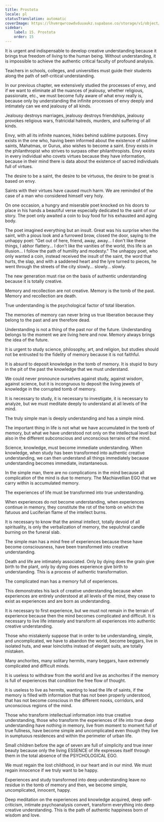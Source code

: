 ```yaml
---
title: Prostota
locale: pl
statusTranslation: automatic
coverImage: https://lhvmrqwrcowdvduuaukz.supabase.co/storage/v1/object/public/strapi-uploads/small_cover-educacion-fundamental.webp-2d51a7828a2b1309555be27f7e2a61a0.webp
sidebar:
    label: 15. Prostota
    order: 15
---
```

It is urgent and indispensable to develop creative understanding because it brings true freedom of living to the human being. Without understanding, it is impossible to achieve the authentic critical faculty of profound analysis.

Teachers in schools, colleges, and universities must guide their students along the path of self-critical understanding.

In our previous chapter, we extensively studied the processes of envy, and if we want to eliminate all the nuances of jealousy, whether religious, passionate, etc., we must become fully aware of what envy really is, because only by understanding the infinite processes of envy deeply and intimately can we end jealousy of all kinds.

Jealousy destroys marriages, jealousy destroys friendships, jealousy provokes religious wars, fratricidal hatreds, murders, and suffering of all kinds.

Envy, with all its infinite nuances, hides behind sublime purposes. Envy exists in the one who, having been informed about the existence of sublime saints, Mahatmas, or Gurus, also wishes to become a saint. Envy exists in the philanthropist who strives to surpass other philanthropists. Envy exists in every individual who covets virtues because they have information, because in their mind there is data about the existence of sacred individuals full of virtues.

The desire to be a saint, the desire to be virtuous, the desire to be great is based on envy.

Saints with their virtues have caused much harm. We are reminded of the case of a man who considered himself very holy.

On one occasion, a hungry and miserable poet knocked on his doors to place in his hands a beautiful verse especially dedicated to the saint of our story. The poet only awaited a coin to buy food for his exhausted and aging body.

The poet imagined everything but an insult. Great was his surprise when the saint, with a pious look and a furrowed brow, closed the door, saying to the unhappy poet: "Get out of here, friend, away, away... I don't like these things, I abhor flattery... I don't like the vanities of the world, this life is an illusion... I follow the path of humility and modesty." The unhappy poet, who only wanted a coin, instead received the insult of the saint, the word that hurts, the slap, and with a saddened heart and the lyre turned to pieces, he went through the streets of the city slowly... slowly... slowly.

The new generation must rise on the basis of authentic understanding because it is totally creative.

Memory and recollection are not creative. Memory is the tomb of the past. Memory and recollection are death.

True understanding is the psychological factor of total liberation.

The memories of memory can never bring us true liberation because they belong to the past and are therefore dead.

Understanding is not a thing of the past nor of the future. Understanding belongs to the moment we are living here and now. Memory always brings the idea of the future.

It is urgent to study science, philosophy, art, and religion, but studies should not be entrusted to the fidelity of memory because it is not faithful.

It is absurd to deposit knowledge in the tomb of memory. It is stupid to bury in the pit of the past the knowledge that we must understand.

We could never pronounce ourselves against study, against wisdom, against science, but it is incongruous to deposit the living jewels of knowledge in the corrupted tomb of memory.

It is necessary to study, it is necessary to investigate, it is necessary to analyze, but we must meditate deeply to understand at all levels of the mind.

The truly simple man is deeply understanding and has a simple mind.

The important thing in life is not what we have accumulated in the tomb of memory, but what we have understood not only on the intellectual level but also in the different subconscious and unconscious terrains of the mind.

Science, knowledge, must become immediate understanding. When knowledge, when study has been transformed into authentic creative understanding, we can then understand all things immediately because understanding becomes immediate, instantaneous.

In the simple man, there are no complications in the mind because all complication of the mind is due to memory. The Machiavellian EGO that we carry within is accumulated memory.

The experiences of life must be transformed into true understanding.

When experiences do not become understanding, when experiences continue in memory, they constitute the rot of the tomb on which the fatuous and Luciferian flame of the intellect burns.

It is necessary to know that the animal intellect, totally devoid of all spirituality, is only the verbalization of memory, the sepulchral candle burning on the funeral slab.

The simple man has a mind free of experiences because these have become consciousness, have been transformed into creative understanding.

Death and life are intimately associated. Only by dying does the grain give birth to the plant, only by dying does experience give birth to understanding. This is a process of authentic transformation.

The complicated man has a memory full of experiences.

This demonstrates his lack of creative understanding because when experiences are entirely understood at all levels of the mind, they cease to exist as experiences and are born as understanding.

It is necessary to first experience, but we must not remain in the terrain of experience because then the mind becomes complicated and difficult. It is necessary to live life intensely and transform all experiences into authentic creative understanding.

Those who mistakenly suppose that in order to be understanding, simple, and uncomplicated, we have to abandon the world, become beggars, live in isolated huts, and wear loincloths instead of elegant suits, are totally mistaken.

Many anchorites, many solitary hermits, many beggars, have extremely complicated and difficult minds.

It is useless to withdraw from the world and live as anchorites if the memory is full of experiences that condition the free flow of thought.

It is useless to live as hermits, wanting to lead the life of saints, if the memory is filled with information that has not been properly understood, that has not become conscious in the different nooks, corridors, and unconscious regions of the mind.

Those who transform intellectual information into true creative understanding, those who transform the experiences of life into true deep understanding have nothing in memory, live from moment to moment full of true fullness, have become simple and uncomplicated even though they live in sumptuous residences and within the perimeter of urban life.

Small children before the age of seven are full of simplicity and true inner beauty because only the living ESSENCE of life expresses itself through them in the total absence of the PSYCHOLOGICAL EGO.

We must regain the lost childhood, in our heart and in our mind. We must regain innocence if we truly want to be happy.

Experiences and study transformed into deep understanding leave no residue in the tomb of memory and then, we become simple, uncomplicated, innocent, happy.

Deep meditation on the experiences and knowledge acquired, deep self-criticism, intimate psychoanalysis convert, transform everything into deep creative understanding. This is the path of authentic happiness born of wisdom and love.

